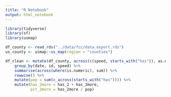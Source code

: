 ```yaml
---
title: "R Notebook"
output: html_notebook
---
```


```r
library(tidyverse)
library(sf)
library(usmap)
```

```r
df_county <- read_rds("../data/fcc/data_export.rds")
us_county <- usmap::us_map(region = "counties")
```

```r
df_clean <- mutate(df_county, across(c(speed, starts_with("has")), as.numeric)) %>%
    group_by(date, id, speed) %>%
    summarise(across(where(is.numeric), sum)) %>%
    rowwise() %>%
    mutate(pop = sum(c_across(starts_with("has")))) %>%
    mutate(has_2more = has_2 + has_3more,
           pct_2more = has_2more / pop)
```

